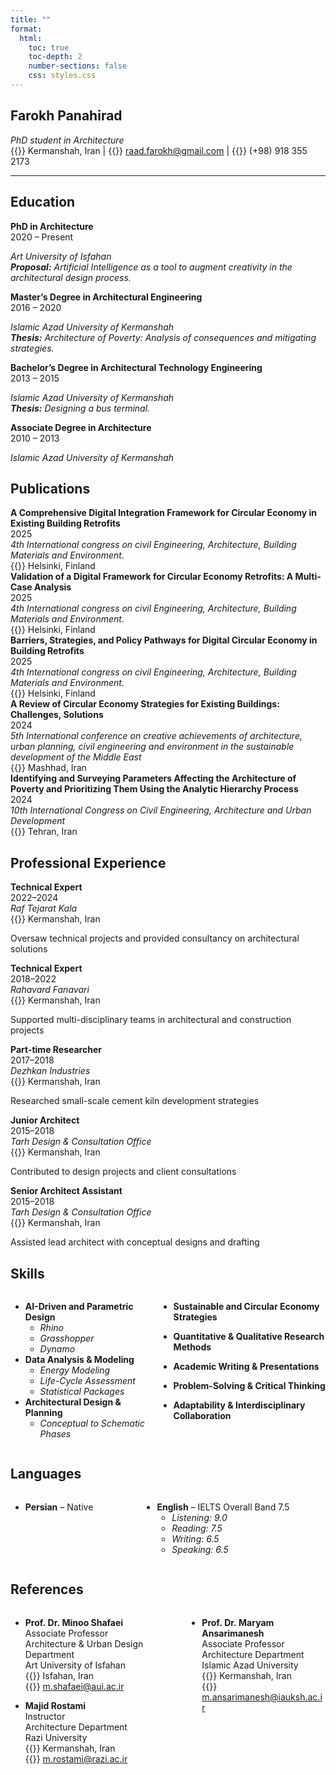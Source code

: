 ```yaml
---
title: ""
format:
  html:
    toc: true
    toc-depth: 2
    number-sections: false
    css: styles.css
---
```


## Farokh Panahirad
*PhD student in Architecture*  
{{<fa location-dot>}}  Kermanshah, Iran | {{<fa envelope>}} [raad.farokh@gmail.com](mailto:raad.farokh@gmail.com) | {{<fa phone>}} (+98) 918 355 2173


---

## Education

::: {.timeline}

::: {.entry-inline}

::: {.entry-header}
<div class="entry-title">**PhD in Architecture**</div>
<div class="entry-badge">2020 – Present</div>
:::

*Art University of Isfahan*  
***Proposal:*** *Artificial Intelligence as a tool to augment creativity in the architectural design process.*  

:::

::: {.entry-inline}

::: {.entry-header}
<div class="entry-title">**Master's Degree in Architectural Engineering**</div>
<div class="entry-badge">2016 – 2020</div>
:::

*Islamic Azad University of Kermanshah*  
***Thesis:*** *Architecture of Poverty: Analysis of consequences and mitigating strategies.*  

:::

::: {.entry-inline}

::: {.entry-header}
<div class="entry-title">**Bachelor's Degree in Architectural Technology Engineering**</div>
<div class="entry-badge">2013 – 2015</div>
:::

*Islamic Azad University of Kermanshah*  
***Thesis:*** *Designing a bus terminal.*  

:::

::: {.entry-inline}

::: {.entry-header}
<div class="entry-title">**Associate Degree in Architecture**</div>
<div class="entry-badge">2010 – 2013</div>
:::

*Islamic Azad University of Kermanshah*  

:::

:::



## Publications

::: {.timeline}

::: {.entry-inline}
::: {.entry-header}
<div class="entry-title">**A Comprehensive Digital Integration Framework for Circular Economy in Existing Building Retrofits**</div>
<div class="entry-badge">2025</div>
*4th International congress on civil Engineering, Architecture, Building Materials and Environment.*
<div class="entry-location">{{<fa location-dot>}} Helsinki, Finland</div>
:::
:::

::: {.entry-inline}
::: {.entry-header}
<div class="entry-title">**Validation of a Digital Framework for Circular Economy Retrofits: A Multi-Case Analysis**</div>
<div class="entry-badge">2025</div>
*4th International congress on civil Engineering, Architecture, Building Materials and Environment.*
<div class="entry-location">{{<fa location-dot>}} Helsinki, Finland</div>
:::
:::

::: {.entry-inline}
::: {.entry-header}
<div class="entry-title">**Barriers, Strategies, and Policy Pathways for Digital Circular Economy in Building Retrofits**</div>
<div class="entry-badge">2025</div>
*4th International congress on civil Engineering, Architecture, Building Materials and Environment.*
<div class="entry-location">{{<fa location-dot>}} Helsinki, Finland</div>
:::
:::

::: {.entry-inline}
::: {.entry-header}
<div class="entry-title">**A Review of Circular Economy Strategies for Existing Buildings: Challenges, Solutions**</div>
<div class="entry-badge">2024</div>
*5th International conference on creative achievements of architecture, urban planning, civil engineering and environment in the sustainable development of the Middle East*
<div class="entry-location">{{<fa location-dot>}} Mashhad, Iran</div>
:::
  
:::

::: {.entry-inline}
::: {.entry-header}
<div class="entry-title">**Identifying and Surveying Parameters Affecting the Architecture of Poverty and Prioritizing Them Using the Analytic Hierarchy Process**</div>
<div class="entry-badge">2024</div>
*10th International Congress on Civil Engineering, Architecture and Urban Development*
<div class="entry-location">{{<fa location-dot>}} Tehran, Iran</div>
:::
:::

:::




## Professional Experience

::: {.timeline}

::: {.entry-inline}
::: {.entry-header}
<div class="entry-title">**Technical Expert**</div>
<div class="entry-badge">2022–2024</div>
*Raf Tejarat Kala*
<div class="entry-location">{{<fa location-dot>}} Kermanshah, Iran</div>
:::
Oversaw technical projects and provided consultancy on architectural solutions  
:::

::: {.entry-inline}
::: {.entry-header}
<div class="entry-title">**Technical Expert**</div>
<div class="entry-badge">2018–2022</div>
*Rahavard Fanavari*
<div class="entry-location">{{<fa location-dot>}} Kermanshah, Iran</div>
:::
Supported multi-disciplinary teams in architectural and construction projects  
:::

::: {.entry-inline}
::: {.entry-header}
<div class="entry-title">**Part-time Researcher**</div>
<div class="entry-badge">2017–2018</div>
*Dezhkan Industries*
<div class="entry-location">{{<fa location-dot>}} Kermanshah, Iran</div>
:::
Researched small-scale cement kiln development strategies  
:::

::: {.entry-inline}
::: {.entry-header}
<div class="entry-title">**Junior Architect**</div>
<div class="entry-badge">2015–2018</div>
*Tarh Design & Consultation Office* 
<div class="entry-location">{{<fa location-dot>}} Kermanshah, Iran</div>
:::
Contributed to design projects and client consultations  
:::

::: {.entry-inline}
::: {.entry-header}
<div class="entry-title">**Senior Architect Assistant**</div>
<div class="entry-badge">2015–2018</div>
*Tarh Design & Consultation Office* 
<div class="entry-location">{{<fa location-dot>}} Kermanshah, Iran</div>
:::
Assisted lead architect with conceptual designs and drafting  
:::

:::





## Skills

::: {.columns}

::: {.column}

* **AI-Driven and Parametric Design**   
    + *Rhino*  
    + *Grasshopper*  
    + *Dynamo*  

* **Data Analysis & Modeling**  
    + *Energy Modeling*  
    + *Life-Cycle Assessment*  
    + *Statistical Packages* 

* **Architectural Design & Planning**  
    + *Conceptual to Schematic Phases* 



:::

::: {.column}

* **Sustainable and Circular Economy Strategies**  

* **Quantitative & Qualitative Research Methods**

* **Academic Writing & Presentations**  

* **Problem-Solving & Critical Thinking**  

* **Adaptability & Interdisciplinary Collaboration**

:::

:::



## Languages

::: {.columns}

::: {.column}
- **Persian** – Native  
 
:::

::: {.column}
* **English** – IELTS Overall Band 7.5  
    + *Listening: 9.0*  
    + *Reading: 7.5*  
    + *Writing: 6.5*  
    + *Speaking: 6.5*  
:::

:::



## References

::: {.columns}

::: {.column}

- **Prof. Dr. Minoo Shafaei**  
Associate Professor  
Architecture & Urban Design Department  
Art University of Isfahan  
{{<fa location-dot>}} Isfahan, Iran  
{{<fa envelope>}} [m.shafaei@aui.ac.ir](mailto:m.shafaei@aui.ac.ir)

- **Majid Rostami**  
Instructor  
Architecture Department  
Razi University  
{{<fa location-dot>}} Kermanshah, Iran  
{{<fa envelope>}} [m.rostami@razi.ac.ir](mailto:m.rostami@razi.ac.ir)

:::

::: {.column}

- **Prof. Dr. Maryam Ansarimanesh**  
Associate Professor  
Architecture Department  
Islamic Azad University  
{{<fa location-dot>}} Kermanshah, Iran  
{{<fa envelope>}} [m.ansarimanesh@iauksh.ac.ir](mailto:m.ansarimanesh@iauksh.ac.ir)

:::

:::